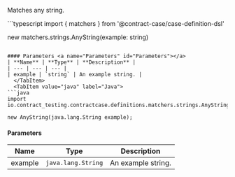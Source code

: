 
Matches any string.

<Tabs groupId="language">
  <TabItem value="typescript" label="Typescript">
```typescript
import { matchers } from '@contract-case/case-definition-dsl'

new matchers.strings.AnyString(example: string)
```

#### Parameters <a name="Parameters" id="Parameters"></a>
| **Name** | **Type** | **Description** |
| --- | --- | --- |
| example | `string` | An example string. |
  </TabItem>
  <TabItem value="java" label="Java">
```java
import io.contract_testing.contractcase.definitions.matchers.strings.AnyString;

new AnyString(java.lang.String example);
```

#### Parameters <a name="Parameters" id="Parameters"></a>
| **Name** | **Type** | **Description** |
| --- | --- | --- |
| example | `java.lang.String` | An example string. |
  </TabItem>
</Tabs>
